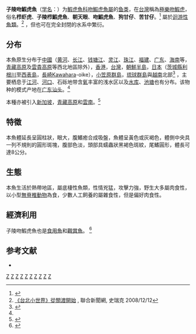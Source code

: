 {{Speciesbox 
| genus = Rhinogobius
| species = giurinus
| status = NE
| status_system = IUCN3.1
| image = Rhinogobius giurinus(Hamamatsu,Shizuoka,Japan).jpg
| image_caption = 子陵吻鰕虎魚，攝於日本[[靜岡縣|靜岡縣]][[濱松市|濱松市]]
| authority = Rutter, 1897<ref name='id8381'>{{cite web| url =http://www.bioinfo.cn/db05/BjdwSpecies.php?action=view&id=8381| title =子陵吻鰕虎魚| work =中国动物物种编目数据库| publisher =中国科学院微生物研究所| author =中国科学院动物研究所| accessdate =2009-04-16| deadurl =yes| archiveurl =https://web.archive.org/web/20160305023047/http://www.bioinfo.cn/db05/BjdwSpecies.php?action=view&id=8381| archivedate =2016-03-05}}</ref>
| synonyms = *''Ctenegobius giurinus'' (Rutter, 1897)  
*''Ctenogobius giurinus'' (Rutter, 1897)
*''Gobius giurinus'' (Rutter, 1897)
*''Ctenogobius hadropterus'' (Jordan & Snyder, 1901)
*''Rhinogobius hadropterus'' (Jordan & Snyder, 1901)
}}

'''子陵吻鰕虎魚'''（[[学名|学名]]：{{lang|la|''Rhinogobius giurinus''}}）为[[鰕虎魚科|鰕虎魚科]][[吻鰕虎魚屬|吻鰕虎魚屬]]的[[鱼类|鱼类]]，在[[台灣|台灣]]稱為[[極樂吻鰕虎|極樂吻鰕虎]]，俗名'''栉虾虎'''、'''子陵栉鰕虎魚'''、'''朝天眼'''、'''吻鰕虎魚'''、'''狗甘仔'''、'''苦甘仔'''。<ref>{{cite book |author=[[漁農自然護理署|漁農自然護理署]] |authorlink= |coauthors=  |title= 《魚魚得水 - 香港淡水魚圖鑑》|year= 2004 |publisher=郊野公園之友會 |location= [[香港|香港]] |ISBN= 988-201-638-3 }}</ref>
屬於[[迴游性魚類|迴游性魚類]]。<ref>[http://travel.udn.com/mag/travel/storypage.jsp?f_ART_ID=27192 《台北小世界》從關渡開始] {{Wayback|url=http://travel.udn.com/mag/travel/storypage.jsp?f_ART_ID=27192 |date=20090120040342 }}, 聯合新聞網, 史瑞克 2008/12/12</ref>
，但也可在完全封閉的水系中繁衍。

==分布==
本魚原生分布于[[中國|中國]]（[[黄河|黄河]]、[[长江|长江]]、[[钱塘江|钱塘江]]、[[灵江|灵江]]、[[珠江|珠江]]、[[福建|福建]]、[[广东|广东]]、[[海南|海南]]等，[[青藏高原|青藏高原]]及[[雲貴高原|雲貴高原]]等西北地區除外），[[香港|香港]]，[[台灣|台灣]]，[[朝鮮半島|朝鮮半島]]，[[日本|日本]]（[[茨城縣|茨城縣]][[利根川|利根川]]至[[西表島|西表島]]，[[長崎|長崎]]Kawahara-oike），[[小笠原群島|小笠原群島]]，[[琉球群島|琉球群島]]與[[越南|越南]]北部<ref>{{cite web | url = http://www.fishbase.org/Summary/speciesSummary.php?ID=15825&genusname=Rhinogobius&speciesname=giurinus | title = Fishbase - Rhinogobius giurinus | work =  | publisher = Fishbase | author =  | accessdate = 2009-05-07 | archive-date = 2011-06-04 | archive-url = https://web.archive.org/web/20110604203619/http://www.fishbase.org/Summary/speciesSummary.php?ID=15825&genusname=Rhinogobius&speciesname=giurinus | dead-url = no }}</ref>
，主要栖息于[[江|江]][[河|河]]、[[河口|河口]]、石砾地带含[[氧|氧]]丰富的浅水区以及[[水库|水库]]、[[池塘|池塘]]也有分布。该物种的模式产地在[[广东|广东]][[汕头|汕头]]。<ref name='id8381'/>

本種亦被引入[[新加坡|新加坡]]，[[青藏高原|青藏高原]]和[[雲南|雲南]]。<ref>{{cite web| url =http://www.yafish.com/data/otherfish/200804/data_7531.html| title =子陵吻鰕虎魚| work =| publisher =雅魚水族網| author =| accessdate =2009-05-07| deadurl =yes| archiveurl =https://web.archive.org/web/20090402050439/http://www.yafish.com/data/otherfish/200804/data_7531.html| archivedate =2009-04-02}}</ref>

==特徵==
本魚體延長呈圓柱狀，眼大，腹鰭癒合成吸盤，魚體呈黃色或灰褐色，體側中央具一列不規則的圓形斑塊，腹部色淡，頭部具蠕蟲狀黑褐色斑紋，尾鰭圓形，體長可達8公分。

==生態==
本魚生活於熱帶地區，屬底棲性魚類，性情兇猛，攻擊力強，野生大多屬肉食性，以小型[[無脊椎動物|無脊椎動物]]為食，少數人工飼養的屬雜食性，但是偏好肉食性。

==經濟利用==
子陵吻鰕虎魚也是[[食用魚|食用魚]]和[[觀賞魚|觀賞魚]]。 <ref>{{cite web | url = http://fishdb.sinica.edu.tw/chi/species.php?id=&gen=Rhinogobius&spe=giurinus&science= | title = 臺灣魚類資料庫 - 子陵吻鰕虎魚 | work =  | publisher = 臺灣魚類資料庫 | author =  | accessdate = 2009-05-07 | archive-date = 2016-03-04 | archive-url = https://web.archive.org/web/20160304202636/http://fishdb.sinica.edu.tw/chi/species.php?id=&gen=Rhinogobius&spe=giurinus&science= | dead-url = no }}</ref>

== 参考文献 ==
{{reflist}}
* {{TaiBNET| zh=極樂吻鰕虎 | id=381839 | binomial=Rhinogobius giurinus | authority=Aonuma & Chen, 1996 | var= | accessdate=2013-01-24}}

{{Taxonbar}}

[[Category:香港動物|Z]]
[[Category:台灣魚類|Z]]
[[Category:中國魚類|Z]]
[[Category:日本魚類|Z]]
[[Category:韓國動物|Z]]
[[Category:越南動物|Z]]
[[Category:食用鱼|Z]]
[[Category:觀賞魚|Z]]
[[Category:吻鰕虎魚屬|Z]]
[[Category:1897年描述的鱼类|Z]]